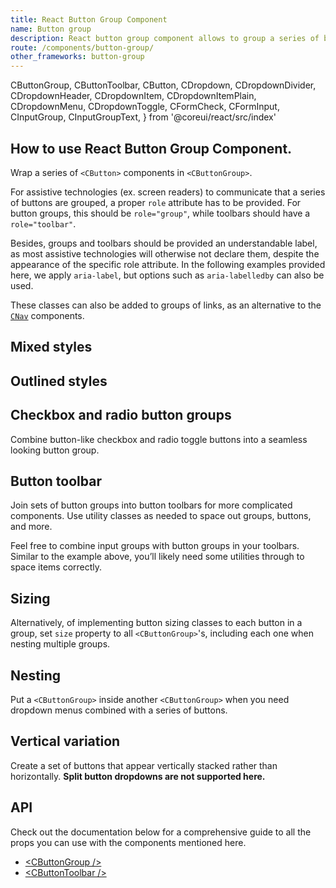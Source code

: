```yaml
---
title: React Button Group Component
name: Button group
description: React button group component allows to group a series of buttons and power them with JavaScript.
route: /components/button-group/
other_frameworks: button-group
---
```


  CButtonGroup,
  CButtonToolbar,
  CButton,
  CDropdown,
  CDropdownDivider,
  CDropdownHeader,
  CDropdownItem,
  CDropdownItemPlain,
  CDropdownMenu,
  CDropdownToggle,
  CFormCheck,
  CFormInput,
  CInputGroup,
  CInputGroupText,
} from '@coreui/react/src/index'

## How to use React Button Group Component.

Wrap a series of `<CButton>` components in `<CButtonGroup>`.


<ExampleSnippet code={ButtonGroupExampleTS} componentName="React Button Group">
  <ButtonGroupExample />
</ExampleSnippet>

<Callout color="info" title="Conveying meaning to assistive technologies">
  For assistive technologies (ex. screen readers) to communicate that a series of buttons are grouped, a proper <code>role</code> attribute has to be provided. For button groups, this should be <code>role="group"</code>, while toolbars should have a <code>role="toolbar"</code>.
  
  Besides, groups and toolbars should be provided an understandable label, as most assistive technologies will otherwise not declare them, despite the appearance of the specific role attribute. In the following examples provided here, we apply <code>aria-label</code>, but options such as <code>aria-labelledby</code> can also be used.
</Callout>

These classes can also be added to groups of links, as an alternative to the [`CNav`](./../navs-tabs/#base-nav) components.


<ExampleSnippet code={ButtonGroup2ExampleTS} componentName="React Button Group">
  <ButtonGroup2Example />
</ExampleSnippet>

## Mixed styles


<ExampleSnippet code={ButtonGroupMixedStylesExampleTS} componentName="React Button Group">
  <ButtonGroupMixedStylesExample />
</ExampleSnippet>

## Outlined styles


<ExampleSnippet code={ButtonGroupOutlinedStylesExampleTS} componentName="React Button Group">
  <ButtonGroupOutlinedStylesExample />
</ExampleSnippet>

## Checkbox and radio button groups

Combine button-like checkbox and radio toggle buttons into a seamless looking button group.


<ExampleSnippet code={ButtonGroupCheckboxAndRadioExampleTS} componentName="React Button Group">
  <ButtonGroupCheckboxAndRadioExample />
</ExampleSnippet>


<ExampleSnippet code={ButtonGroupCheckboxAndRadio2ExampleTS} componentName="React Button Group">
  <ButtonGroupCheckboxAndRadio2Example />
</ExampleSnippet>

## Button toolbar

Join sets of button groups into button toolbars for more complicated components. Use utility classes as needed to space out groups, buttons, and more.


<ExampleSnippet code={ButtonToolbarExampleTS} componentName="React Button Group">
  <ButtonToolbarExample />
</ExampleSnippet>

Feel free to combine input groups with button groups in your toolbars. Similar to the example above, you’ll likely need some utilities through to space items correctly.


<ExampleSnippet code={ButtonToolbar2ExampleTS} componentName="React Button Group">
  <ButtonToolbar2Example />
</ExampleSnippet>

## Sizing

Alternatively, of implementing button sizing classes to each button in a group, set `size` property to all `<CButtonGroup>`'s, including each one when nesting multiple groups.


<ExampleSnippet code={ButtonGroupSizingExampleTS} componentName="React Button Group">
  <ButtonGroupSizingExample />
</ExampleSnippet>

## Nesting

Put a `<CButtonGroup>` inside another `<CButtonGroup>` when you need dropdown menus combined with a series of buttons.


<ExampleSnippet code={ButtonGroupNestingExampleTS} componentName="React Button Group">
  <ButtonGroupNestingExample />
</ExampleSnippet>

## Vertical variation

Create a set of buttons that appear vertically stacked rather than horizontally. **Split button dropdowns are not supported here.**


<ExampleSnippet code={ButtonGroupVerticalExampleTS} componentName="React Button Group">
  <ButtonGroupVerticalExample />
</ExampleSnippet>

## API

Check out the documentation below for a comprehensive guide to all the props you can use with the components mentioned here.

- [&lt;CButtonGroup /&gt;](./api/#cbuttongroup)
- [&lt;CButtonToolbar /&gt;](./api/#cbuttontoolbar)
